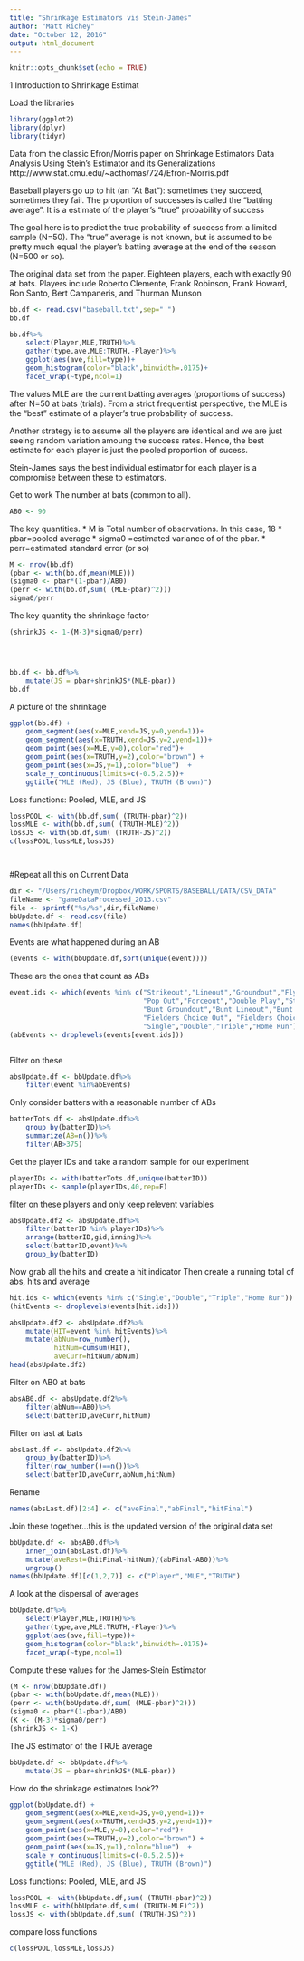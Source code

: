 ```yaml
---
title: "Shrinkage Estimators vis Stein-James"
author: "Matt Richey"
date: "October 12, 2016"
output: html_document
---
```


```r
knitr::opts_chunk$set(echo = TRUE)
```
1 Introduction to Shrinkage Estimat

Load the libraries
```r
library(ggplot2)
library(dplyr)
library(tidyr)


```

Data from the classic Efron/Morris paper on Shrinkage Estimators
Data Analysis Using Stein's Estimator and its Generalizations
http://www.stat.cmu.edu/~acthomas/724/Efron-Morris.pdf

Baseball players go up to hit (an "At Bat"): sometimes
they succeed, sometimes they fail.  The
proportion of successes is called the "batting average". It is a
estimate of the player's "true" probability of success

The goal here is to predict the true probability of success from
a limited sample (N=50). The "true" average is not known, but is assumed
to be pretty much equal the player's batting average at the end of
the season (N=500 or so).

The original data set from the paper. Eighteen players, each with
exactly 90 at bats. Players include Roberto Clemente, Frank Robinson, Frank
Howard, Ron Santo, Bert Campaneris, and Thurman Munson
```r
bb.df <- read.csv("baseball.txt",sep=" ")
bb.df

bb.df%>%
    select(Player,MLE,TRUTH)%>%
    gather(type,ave,MLE:TRUTH,-Player)%>%
    ggplot(aes(ave,fill=type))+
    geom_histogram(color="black",binwidth=.0175)+
    facet_wrap(~type,ncol=1)

```
The values MLE are the current batting averages (proportions of
success) after N=50 at bats (trials). From a strict frequentist
perspective, the MLE is the "best" estimate of a player's true
probability of success.

Another strategy is to assume all the players are identical and we
are just seeing random variation amoung the success rates. Hence,
the best estimate for each player is just the pooled proportion of
sucess.

Stein-James says the best individual estimator for each player is a
compromise between these to estimators.

Get to work
The number at bats (common to all).
```r
AB0 <- 90
```

The key quantities.
* M is Total number of observations. In this case, 18
* pbar=pooled average
* sigma0 =estimated variance of of the pbar.
* perr=estimated standard error (or so)
```r
M <- nrow(bb.df)
(pbar <- with(bb.df,mean(MLE)))
(sigma0 <- pbar*(1-pbar)/AB0)
(perr <- with(bb.df,sum( (MLE-pbar)^2)))
sigma0/perr
```
The key quantity the shrinkage factor
```r
(shrinkJS <- 1-(M-3)*sigma0/perr)




bb.df <- bb.df%>%
    mutate(JS = pbar+shrinkJS*(MLE-pbar))
bb.df

```

A picture of the shrinkage
```r
ggplot(bb.df) +
    geom_segment(aes(x=MLE,xend=JS,y=0,yend=1))+
    geom_segment(aes(x=TRUTH,xend=JS,y=2,yend=1))+
    geom_point(aes(x=MLE,y=0),color="red")+
    geom_point(aes(x=TRUTH,y=2),color="brown") +
    geom_point(aes(x=JS,y=1),color="blue")  +
    scale_y_continuous(limits=c(-0.5,2.5))+
    ggtitle("MLE (Red), JS (Blue), TRUTH (Brown)")

```

Loss functions: Pooled, MLE, and JS
```r
lossPOOL <- with(bb.df,sum( (TRUTH-pbar)^2))
lossMLE <- with(bb.df,sum( (TRUTH-MLE)^2))
lossJS <- with(bb.df,sum( (TRUTH-JS)^2))
c(lossPOOL,lossMLE,lossJS)




```

#Repeat all this on Current Data

```r
dir <- "/Users/richeym/Dropbox/WORK/SPORTS/BASEBALL/DATA/CSV_DATA"
fileName <- "gameDataProcessed_2013.csv"
file <- sprintf("%s/%s",dir,fileName)
bbUpdate.df <- read.csv(file)
names(bbUpdate.df)


```
Events are what happened during an AB
```r
(events <- with(bbUpdate.df,sort(unique(event))))
```
These are the ones that count as ABs
```r
event.ids <- which(events %in% c("Strikeout","Lineout","Groundout","Flyout",
                                 "Pop Out","Forceout","Double Play","Strikeout - DP",
                                 "Bunt Groundout","Bunt Lineout","Bunt Popout",
                                 "Fielders Choice Out", "Fielders Choice",
                                 "Single","Double","Triple","Home Run"))
(abEvents <- droplevels(events[event.ids]))



```

Filter on these

```r
absUpdate.df <- bbUpdate.df%>%
    filter(event %in%abEvents)


```

Only consider batters with a reasonable number of ABs
```r
batterTots.df <- absUpdate.df%>%
    group_by(batterID)%>%
    summarize(AB=n())%>%
    filter(AB>375)

```

Get the player IDs and take a random sample for our experiment

```r
playerIDs <- with(batterTots.df,unique(batterID))
playerIDs <- sample(playerIDs,40,rep=F)


```

filter on these players and only keep relevent variables
```r
absUpdate.df2 <- absUpdate.df%>%
    filter(batterID %in% playerIDs)%>%
    arrange(batterID,gid,inning)%>%
    select(batterID,event)%>%
    group_by(batterID)


```

Now grab all the hits and create a hit indicator
Then create a running total of abs, hits and average
```r
hit.ids <- which(events %in% c("Single","Double","Triple","Home Run"))
(hitEvents <- droplevels(events[hit.ids]))

absUpdate.df2 <- absUpdate.df2%>%
    mutate(HIT=event %in% hitEvents)%>%
    mutate(abNum=row_number(),
           hitNum=cumsum(HIT),
           aveCurr=hitNum/abNum)
head(absUpdate.df2)
```

Filter on AB0 at bats
```r
absAB0.df <- absUpdate.df2%>%
    filter(abNum==AB0)%>%
    select(batterID,aveCurr,hitNum)

```

Filter on last at bats
```r
absLast.df <- absUpdate.df2%>%
    group_by(batterID)%>%
    filter(row_number()==n())%>%
    select(batterID,aveCurr,abNum,hitNum)
```
Rename
```r
names(absLast.df)[2:4] <- c("aveFinal","abFinal","hitFinal")

```

Join these together...this is the updated version of the original
data set
```r
bbUpdate.df <- absAB0.df%>%
    inner_join(absLast.df)%>%
    mutate(aveRest=(hitFinal-hitNum)/(abFinal-AB0))%>%
    ungroup()
names(bbUpdate.df)[c(1,2,7)] <- c("Player","MLE","TRUTH")

```

A look at the dispersal of averages
```r
bbUpdate.df%>%
    select(Player,MLE,TRUTH)%>%
    gather(type,ave,MLE:TRUTH,-Player)%>%
    ggplot(aes(ave,fill=type))+
    geom_histogram(color="black",binwidth=.0175)+
    facet_wrap(~type,ncol=1)


```

Compute these values for the James-Stein Estimator
```r
(M <- nrow(bbUpdate.df))
(pbar <- with(bbUpdate.df,mean(MLE)))
(perr <- with(bbUpdate.df,sum( (MLE-pbar)^2)))
(sigma0 <- pbar*(1-pbar)/AB0)
(K <- (M-3)*sigma0/perr)
(shrinkJS <- 1-K)


```

The JS estimator of the TRUE average
```r
bbUpdate.df <- bbUpdate.df%>%
    mutate(JS = pbar+shrinkJS*(MLE-pbar))

```

How do the shrinkage estimators look??
```r
ggplot(bbUpdate.df) +
    geom_segment(aes(x=MLE,xend=JS,y=0,yend=1))+
    geom_segment(aes(x=TRUTH,xend=JS,y=2,yend=1))+
    geom_point(aes(x=MLE,y=0),color="red")+
    geom_point(aes(x=TRUTH,y=2),color="brown") +
    geom_point(aes(x=JS,y=1),color="blue")  +
    scale_y_continuous(limits=c(-0.5,2.5))+
    ggtitle("MLE (Red), JS (Blue), TRUTH (Brown)")


```

Loss functions: Pooled, MLE, and JS
```r
lossPOOL <- with(bbUpdate.df,sum( (TRUTH-pbar)^2))
lossMLE <- with(bbUpdate.df,sum( (TRUTH-MLE)^2))
lossJS <- with(bbUpdate.df,sum( (TRUTH-JS)^2))

```

compare loss functions
```r
c(lossPOOL,lossMLE,lossJS)





```
